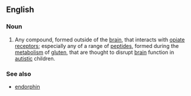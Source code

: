 ==English==

===Noun===
{{en-noun}}

# Any compound, formed outside of the [[brain]], that interacts with [[opiate]] [[receptor]]s; especially any of a range of [[peptide]]s, formed during the [[metabolism]] of [[gluten]], that are thought to disrupt [[brain]] function in [[autistic]] children.

===See also===
*[[endorphin]]